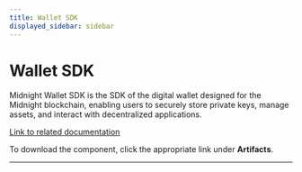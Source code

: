 ```yaml
---
title: Wallet SDK
displayed_sidebar: sidebar
---
```


# Wallet SDK

Midnight Wallet SDK is the SDK of the digital wallet designed for the Midnight blockchain, enabling users to securely store private keys, manage assets, and interact with decentralized applications.

[Link to related documentation](../../learn/introduction/wallets)

To download the component, click the appropriate link under **Artifacts**.

---




<DynamicList />
